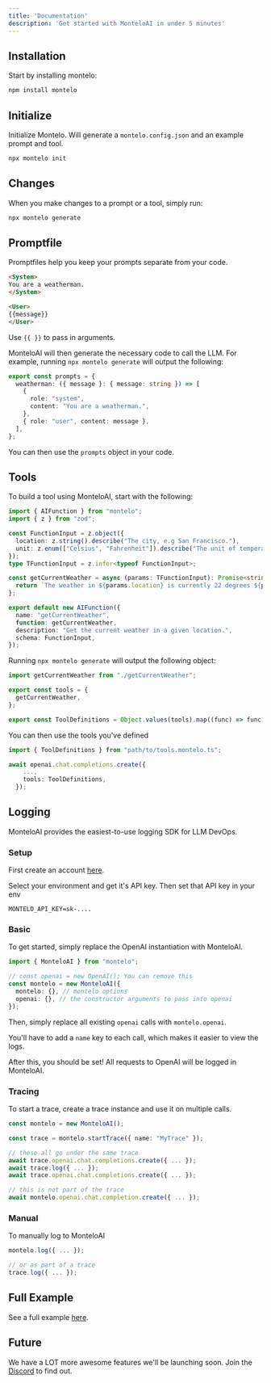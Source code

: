 ```yaml
---
title: 'Documentation'
description: 'Get started with MonteloAI in under 5 minutes'
---
```


## Installation

Start by installing montelo:

```bash
npm install montelo
```

## Initialize

Initialize Montelo. Will generate a `montelo.config.json` and an example prompt and tool.

```bash
npx montelo init
```

## Changes

When you make changes to a prompt or a tool, simply run:

```bash
npx montelo generate
```

## Promptfile

Promptfiles help you keep your prompts separate from your code.

```html weatherman.prompt
<System>
You are a weatherman.
</System>

<User>
{{message}}
</User>
```

Use `{{ }}` to pass in arguments.

MonteloAI will then generate the necessary code to call the LLM.
For example, running `npx montelo generate` will output the following:

```typescript prompts.montelo.ts
export const prompts = {
  weatherman: ({ message }: { message: string }) => [
    {
      role: "system",
      content: "You are a weatherman.",
    },
    { role: "user", content: message },
  ],
};
```

You can then use the `prompts` object in your code.

## Tools

To build a tool using MonteloAI, start with the following:

```typescript getCurrentWeather.ts
import { AIFunction } from "montelo";
import { z } from "zod";

const FunctionInput = z.object({
  location: z.string().describe("The city, e.g San Francisco."),
  unit: z.enum(["Celsius", "Fahrenheit"]).describe("The unit of temperature."),
});
type TFunctionInput = z.infer<typeof FunctionInput>;

const getCurrentWeather = async (params: TFunctionInput): Promise<string> => {
  return `The weather in ${params.location} is currently 22 degrees ${params.unit}.`;
};

export default new AIFunction({
  name: "getCurrentWeather",
  function: getCurrentWeather,
  description: "Get the current weather in a given location.",
  schema: FunctionInput,
});
```

Running `npx montelo generate` will output the following object:

```typescript tools.montelo.ts
import getCurrentWeather from "./getCurrentWeather";

export const tools = {
  getCurrentWeather,
};

export const ToolDefinitions = Object.values(tools).map((func) => func.toJSON());
```

You can then use the tools you've defined

```typescript
import { ToolDefinitions } from "path/to/tools.montelo.ts";

await openai.chat.completions.create({
    ...,
    tools: ToolDefinitions,
  });
```

## Logging

MonteloAI provides the easiest-to-use logging SDK for LLM DevOps.

### Setup

First create an account [here](https://app.montelo.ai).

Select your environment and get it's API key. Then set that API key in your env

```dotenv
MONTELO_API_KEY=sk-....
```

### Basic

To get started, simply replace the OpenAI instantiation with MonteloAI.

```typescript
import { MonteloAI } from "montelo";

// const openai = new OpenAI(); You can remove this
const montelo = new MonteloAI({
  montelo: {}, // montelo options
  openai: {}, // the constructor arguments to pass into openai
});
```

Then, simply replace all existing `openai` calls with `montelo.openai`.

You'll have to add a `name` key to each call, which makes it easier to view the logs.

After this, you should be set! All requests to OpenAI will be logged in MonteloAI.

### Tracing

To start a trace, create a trace instance and use it on multiple calls.

```typescript
const montelo = new MonteloAI();

const trace = montelo.startTrace({ name: "MyTrace" });

// these all go under the same trace
await trace.openai.chat.completions.create({ ... });
await trace.log({ ... });
await trace.openai.chat.completions.create({ ... });

// this is not part of the trace
await montelo.openai.chat.completion.create({ ... });
```

### Manual

To manually log to MonteloAI

```typescript
montelo.log({ ... });

// or as part of a trace
trace.log({ ... });
```

## Full Example

See a full example [here](https://github.com/montelo-ai/montelo/tree/main/sandbox).

## Future

We have a LOT more awesome features we'll be launching soon. Join the [Discord](https://discord.gg/PSS7sgP2) to find out.
